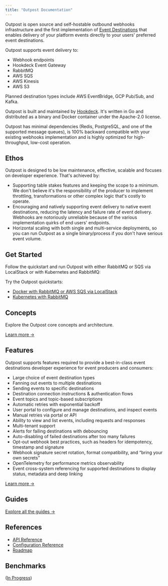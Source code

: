 ```yaml
---
title: "Outpost Documentation"
---
```


Outpost is open source and self-hostable outbound webhooks infrastructure and the first implementation of [Event Destinations](https://eventdestinations.org) that enables delivery of your platform events directly to your users' preferred event destinations.

Outpost supports event delivery to:

- Webhook endpoints
- Hookdeck Event Gateway
- RabbitMQ
- AWS SQS
- AWS Kinesis
- AWS S3

Planned destination types include AWS EventBridge, GCP Pub/Sub, and Kafka.

Outpost is built and maintained by [Hookdeck](https://hookdeck.com?ref=github-outpost). It's written in Go and distributed as a binary and Docker container under the Apache-2.0 license.

Outpost has minimal dependencies (Redis, PostgreSQL, and one of the supported message queues), is 100% backward compatible with your existing webhooks implementation and is highly optimized for high-throughput, low-cost operation.

## Ethos

Outpost is designed to be low maintenance, effective, scalable and focuses on developer experience. That's achieved by:

- Supporting table stakes features and keeping the scope to a minimum. We don't believe it's the responsibility of the producer to implement throttling, transformations or other complex logic that's costly to operate.
- Encouraging and natively supporting event delivery to native event destinations, reducing the latency and failure rate of event delivery. Webhooks are notoriously unreliable because of the various implementation quirks of end users' endpoints.
- Horizontal scaling with both single and multi-service deployments, so you can run Outpost as a single binary/process if you don't have serious event volume.

## Get Started

Follow the quickstart and run Outpost with either RabbitMQ or SQS via LocalStack or with Kubernetes and RabbitMQ:

Try the Outpost quickstarts:

- [Docker with RabbitMQ or AWS SQS via LocalStack](/docs/quickstarts/docker)
- [Kubernetes with RabbitMQ](/docs/quickstarts/kubernetes)

## Concepts

Explore the Outpost core concepts and architecture.

[Learn more &rarr;](/docs/concepts)

## Features

Outpost supports features required to provide a best-in-class event destinations developer experience for event producers and consumers:

- Large choice of event destination types
- Fanning out events to multiple destinations
- Sending events to specific destinations
- Destination connection instructions & authentication flows
- Event topics and topic-based subscriptions
- Automatic retries with exponential backoff
- User portal to configure and manage destinations, and inspect events
- Manual retries via portal or API
- Ability to view and list events, including requests and responses
- Multi-tenant support
- Alerts for failing destinations with debouncing
- Auto-disabling of failed destinations after too many failures
- Opt-out webhook best practices, such as headers for idempotency, timestamp and signature
- Webhook signature secret rotation, format compatibility, and “bring your own secrets”
- OpenTelemetry for performance metrics observability
- Event cross-system referencing for supported destinations to display status, metadata and deep linking

[Learn more &rarr;](/docs/features)

## Guides

[Explore all the guides &rarr;](/docs/guides)

## References

- [API Reference](/docs/references/api)
- [Configuration Reference](/docs/references/configuration)
- [Roadmap](/docs/references/roadmap)

## Benchmarks

([In Progress](https://github.com/hookdeck/outpost/issues/204))
